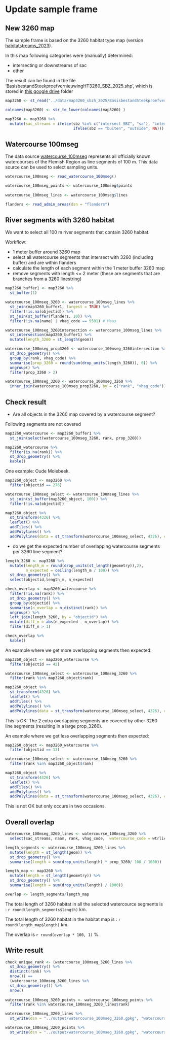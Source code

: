 # Update sample frame

## New 3260 map

The sample frame is based on the 3260 habitat type map (version [habitatstreams_2023](https://zenodo.org/records/10353508)).

In this map following categories were (manually) determined:

+ intersecting or downstreams of sac
+ other

The result can be found in the file 'BasisbestandSteekproefvernieuwingHT3260_SBZ_2025.shp', which is stored in [this google drive](https://drive.google.com/drive/folders/1hyhgpxJWa9mSWttgM_l1bDww2r0uEx6-) folder 

```r
map3260 <- st_read("../data/map3260_sbzh_2025/BasisbestandSteekproefvernieuwingHT3260_SBZ_2025.shp")

colnames(map3260) <- str_to_lower(colnames(map3260) )

map3260 <- map3260 %>%
  mutate(sac_streams = ifelse(sbz %in% c("intersect SBZ", "sa"), "intersecting or downstream", 
                              ifelse(sbz == "buiten", "outside", NA)))
```

## Watercourse 100mseg

The data source [watercourse_100mseg](https://zenodo.org/records/4452578) represents all officially known watercourses of the Flemish Region as line segments of 100 m.
This data source can be used to select sampling units.

```r
watercourse_100mseg <- read_watercourse_100mseg()

watercourse_100mseg_points <- watercourse_100mseg$points
  
watercourse_100mseg_lines <- watercourse_100mseg$lines

flanders <- read_admin_areas(dsn = "flanders")

```

## River segments with 3260 habitat

We want to select all 100 m river segments that contain 3260 habitat.

Workflow:

+ 1 meter buffer around 3260 map
+ select all watercourse segments that intersect with 3260 (including buffer) and are within flanders
+ calculate the length of each segment within the 1 meter buffer 3260 map
+ remove segments with length <= 2 meter (these are segments that are branches from a 3260 linestring)

```r

map3260_buffer1 <- map3260 %>%
  st_buffer(1)

watercourse_100mseg_3260 <- watercourse_100mseg_lines %>%
  st_join(map3260_buffer1, largest = TRUE) %>%
  filter(!is.na(objectid)) %>%
  st_join(st_buffer(flanders, 10)) %>%
  filter(!is.na(name) | vhag_code == 9501) # Maas

watercourse_100mseg_3260intersection <- watercourse_100mseg_lines %>%
  st_intersection(map3260_buffer1) %>%
  mutate(length_3260 = st_length(geom))

watercourse_100mseg_prop3260 <- watercourse_100mseg_3260intersection %>%
  st_drop_geometry() %>%
  group_by(rank, vhag_code) %>%
  summarise(prop_3260 = round(sum(drop_units(length_3260)), 0)) %>%
  ungroup() %>%
  filter(prop_3260 > 2)

watercourse_100mseg_3260 <- watercourse_100mseg_3260 %>%
  inner_join(watercourse_100mseg_prop3260, by = c("rank", "vhag_code"))

```

## Check result 

+ Are all objects in the 3260 map covered by a watercourse segment?

Following segments are not covered

```r

map3260_watercourse <- map3260_buffer1 %>%
  st_join(select(watercourse_100mseg_3260, rank, prop_3260))

map3260_watercourse %>%
  filter(is.na(rank)) %>%
  st_drop_geometry() %>%
  kable()
```

One example: Oude Molebeek.

```r
map3260_object <- map3260 %>%
  filter(objectid == 276)

watercourse_100mseg_select <- watercourse_100mseg_lines %>%
  st_join(st_buffer(map3260_object, 100)) %>%
  filter(!is.na(objectid))

map3260_object %>%
  st_transform(4326) %>%
  leaflet() %>%
  addTiles() %>%
  addPolylines() %>%
  addPolylines(data = st_transform(watercourse_100mseg_select, 4326), color = "black")
```

+ do we get the expected number of overlapping watercourse segments per 3260 line segment?

```r
length_3260 <- map3260 %>%
  mutate(length_m = round(drop_units(st_length(geometry)),2),
         n_expected = ceiling(length_m / 100)) %>%
  st_drop_geometry() %>%
  select(objectid,length_m, n_expected)

check_overlap <- map3260_watercourse %>%
  filter(!is.na(rank)) %>%
  st_drop_geometry() %>%
  group_by(objectid) %>%
  summarise(n_overlap = n_distinct(rank)) %>%
  ungroup() %>%
  left_join(length_3260, by = "objectid") %>%
  mutate(diff_n = abs(n_expected - n_overlap)) %>%
  filter(diff_n > 1)

check_overlap %>%
  kable()
```



An example where we get more overlapping segments then expected:

```r
map3260_object <- map3260_watercourse %>%
  filter(objectid == 42)

watercourse_100mseg_select <- watercourse_100mseg_3260 %>%
  filter(rank %in% map3260_object$rank)

map3260_object %>%
  st_transform(4326) %>%
  leaflet() %>%
  addTiles() %>%
  addPolylines() %>%
  addPolylines(data = st_transform(watercourse_100mseg_select, 4326), color = "black", label = ~prop_3260)
```

This is OK.
The 2 extra overlapping segments are covered by other 3260 line segments (resulting in a large prop_3260).

An example where we get less overlapping segments then expected:

```r
map3260_object <- map3260_watercourse %>%
  filter(objectid == 13)

watercourse_100mseg_select <- watercourse_100mseg_3260 %>%
  filter(rank %in% map3260_object$rank)

map3260_object %>%
  st_transform(4326) %>%
  leaflet() %>%
  addTiles() %>%
  addPolylines() %>%
  addPolylines(data = st_transform(watercourse_100mseg_select, 4326), color = "black")
```

This is not OK but only occurs in two occasions.

## Overall overlap

```r
watercourse_100mseg_3260_lines <- watercourse_100mseg_3260 %>%
  select(sac_streams, naam, rank, vhag_code,  watercourse_code = wtrlichc, prop_3260)

length_segments <- watercourse_100mseg_3260_lines %>%
  mutate(length = st_length(geom)) %>%
  st_drop_geometry() %>%
  summarise(length = sum(drop_units(length) * prop_3260/ 100 / 1000))

length_map <- map3260 %>%
  mutate(length = st_length(geometry)) %>%
  st_drop_geometry() %>%
  summarise(length = sum(drop_units(length) / 1000))

overlap <- length_segments/length_map
```

The total length of 3260 habitat in all the selected watercource segments is : `r round(length_segments$length)` km.

The total length of 3260 habitat in the habitat map is : `r round(length_map$length)` km.

The overlap is `r round(overlap * 100, 1)` %.

## Write result

```r

check_unique_rank <- (watercourse_100mseg_3260_lines %>%
  st_drop_geometry() %>%
  distinct(rank) %>%
  nrow()) ==
  (watercourse_100mseg_3260_lines %>%
  st_drop_geometry()) %>%
  nrow()
    
watercourse_100mseg_3260_points <- watercourse_100mseg_points %>%
  filter(rank %in% watercourse_100mseg_3260_lines$rank)

watercourse_100mseg_3260_lines %>%
  st_write(dsn = "../output/watercourse_100mseg_3260.gpkg", "watercourse_100mseg_3260_lines", delete_layer = TRUE)

watercourse_100mseg_3260_points %>%
  st_write(dsn = "../output/watercourse_100mseg_3260.gpkg", "watercourse_100mseg_3260_points", delete_layer = TRUE)
```

